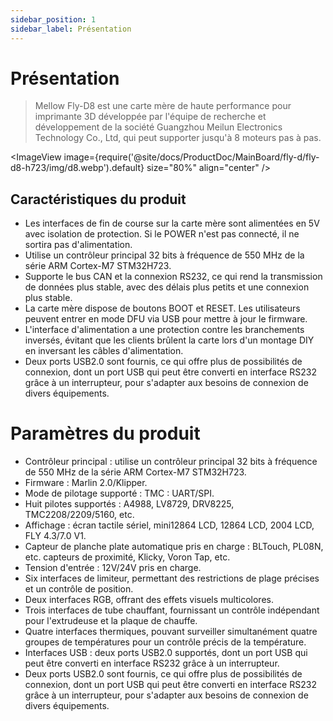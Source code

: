 ```yaml
---
sidebar_position: 1
sidebar_label: Présentation
---
```


# Présentation

> Mellow Fly-D8 est une carte mère de haute performance pour imprimante 3D développée par l'équipe de recherche et développement de la société Guangzhou Meilun Electronics Technology Co., Ltd, qui peut supporter jusqu'à 8 moteurs pas à pas.

<ImageView image={require('@site/docs/ProductDoc/MainBoard/fly-d/fly-d8-h723/img/d8.webp').default} size="80%" align="center" />

## Caractéristiques du produit

* Les interfaces de fin de course sur la carte mère sont alimentées en 5V avec isolation de protection. Si le POWER n'est pas connecté, il ne sortira pas d'alimentation.
* Utilise un contrôleur principal 32 bits à fréquence de 550 MHz de la série ARM Cortex-M7 STM32H723.
* Supporte le bus CAN et la connexion RS232, ce qui rend la transmission de données plus stable, avec des délais plus petits et une connexion plus stable.
* La carte mère dispose de boutons BOOT et RESET. Les utilisateurs peuvent entrer en mode DFU via USB pour mettre à jour le firmware.
* L'interface d'alimentation a une protection contre les branchements inversés, évitant que les clients brûlent la carte lors d'un montage DIY en inversant les câbles d'alimentation.
* Deux ports USB2.0 sont fournis, ce qui offre plus de possibilités de connexion, dont un port USB qui peut être converti en interface RS232 grâce à un interrupteur, pour s'adapter aux besoins de connexion de divers équipements.

# Paramètres du produit

* Contrôleur principal : utilise un contrôleur principal 32 bits à fréquence de 550 MHz de la série ARM Cortex-M7 STM32H723.
* Firmware : Marlin 2.0/Klipper.
* Mode de pilotage supporté : TMC : UART/SPI.
* Huit pilotes supportés : A4988, LV8729, DRV8225, TMC2208/2209/5160, etc.
* Affichage : écran tactile sériel, mini12864 LCD, 12864 LCD, 2004 LCD, FLY 4.3/7.0 V1.
* Capteur de planche plate automatique pris en charge : BLTouch, PL08N, etc. capteurs de proximité, Klicky, Voron Tap, etc.
* Tension d'entrée : 12V/24V pris en charge.
* Six interfaces de limiteur, permettant des restrictions de plage précises et un contrôle de position.
* Deux interfaces RGB, offrant des effets visuels multicolores.
* Trois interfaces de tube chauffant, fournissant un contrôle indépendant pour l'extrudeuse et la plaque de chauffe.
* Quatre interfaces thermiques, pouvant surveiller simultanément quatre groupes de températures pour un contrôle précis de la température.
* Interfaces USB : deux ports USB2.0 supportés, dont un port USB qui peut être converti en interface RS232 grâce à un interrupteur.
* Deux ports USB2.0 sont fournis, ce qui offre plus de possibilités de connexion, dont un port USB qui peut être converti en interface RS232 grâce à un interrupteur, pour s'adapter aux besoins de connexion de divers équipements.
